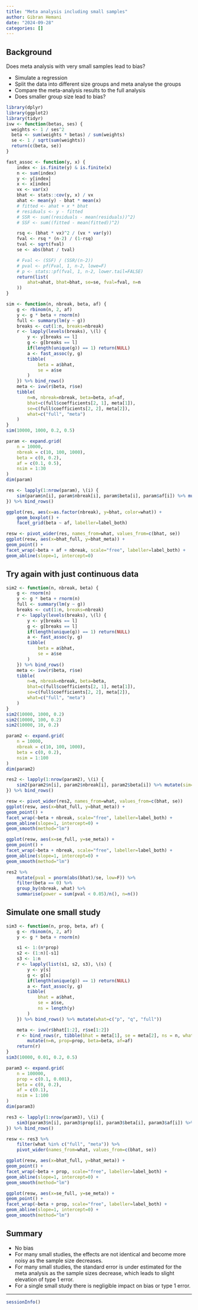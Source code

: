 ```yaml
---
title: "Meta analysis including small samples"
author: Gibran Hemani
date: "2024-09-28"
categories: []
---
```


## Background

Does meta analysis with very small samples lead to bias?

- Simulate a regression
- Split the data into different size groups and meta analyse the groups
- Compare the meta-analysis results to the full analysis
- Does smaller group size lead to bias?

```r
library(dplyr)
library(ggplot2)
library(tidyr)
ivw <- function(betas, ses) {
  weights <- 1 / ses^2
  beta <- sum(weights * betas) / sum(weights)
  se <- 1 / sqrt(sum(weights))
  return(c(beta, se))
}
```


```r

fast_assoc <- function(y, x) {
	index <- is.finite(y) & is.finite(x)
	n <- sum(index)
	y <- y[index]
	x <- x[index]
	vx <- var(x)
	bhat <- stats::cov(y, x) / vx
	ahat <- mean(y) - bhat * mean(x)
	# fitted <- ahat + x * bhat
	# residuals <- y - fitted
	# SSR <- sum((residuals - mean(residuals))^2)
	# SSF <- sum((fitted - mean(fitted))^2)

	rsq <- (bhat * vx)^2 / (vx * var(y))
	fval <- rsq * (n-2) / (1-rsq)
	tval <- sqrt(fval)
	se <- abs(bhat / tval)

	# Fval <- (SSF) / (SSR/(n-2))
	# pval <- pf(Fval, 1, n-2, lowe=F)
	# p <- stats::pf(fval, 1, n-2, lower.tail=FALSE)
	return(list(
		ahat=ahat, bhat=bhat, se=se, fval=fval, n=n
	))
}

sim <- function(n, nbreak, beta, af) {
    g <- rbinom(n, 2, af)
    y <- g * beta + rnorm(n)
    full <- summary(lm(y ~ g))
    breaks <- cut(1:n, breaks=nbreak)
    r <- lapply(levels(breaks), \(l) {
        y <- y[breaks == l]
        g <- g[breaks == l]
        if(length(unique(g)) == 1) return(NULL)
        a <- fast_assoc(y, g)
        tibble(
            beta = a$bhat,
            se = a$se
        )
    }) %>% bind_rows()
    meta <- ivw(r$beta, r$se)
    tibble(
        n=n, nbreak=nbreak, beta=beta, af=af,
        bhat=c(full$coefficients[2, 1], meta[1]),
        se=c(full$coefficients[2, 2], meta[2]),
        what=c("full", "meta")
    )
}
sim(10000, 1000, 0.2, 0.5)

```


```r
param <- expand.grid(
    n = 10000,
    nbreak = c(10, 100, 1000),
    beta = c(0, 0.2),
    af = c(0.1, 0.5),
    nsim = 1:30
)
dim(param)
```

```r
res <- lapply(1:nrow(param), \(i) {
    sim(param$n[i], param$nbreak[i], param$beta[i], param$af[i]) %>% mutate(sim=param$nsim[i])
}) %>% bind_rows()
```

```r
ggplot(res, aes(x=as.factor(nbreak), y=bhat, color=what)) +
    geom_boxplot() +
    facet_grid(beta ~ af, labeller=label_both)
```

```r
resw <- pivot_wider(res, names_from=what, values_from=c(bhat, se))
ggplot(resw, aes(x=bhat_full, y=bhat_meta)) +
geom_point() +
facet_wrap(~beta + af + nbreak, scale="free", labeller=label_both) +
geom_abline(slope=1, intercept=0)
```


## Try again with just continuous data

```r
sim2 <- function(n, nbreak, beta) {
    g <- rnorm(n)
    y <- g * beta + rnorm(n)
    full <- summary(lm(y ~ g))
    breaks <- cut(1:n, breaks=nbreak)
    r <- lapply(levels(breaks), \(l) {
        y <- y[breaks == l]
        g <- g[breaks == l]
        if(length(unique(g)) == 1) return(NULL)
        a <- fast_assoc(y, g)
        tibble(
            beta = a$bhat,
            se = a$se
        )
    }) %>% bind_rows()
    meta <- ivw(r$beta, r$se)
    tibble(
        n=n, nbreak=nbreak, beta=beta,
        bhat=c(full$coefficients[2, 1], meta[1]),
        se=c(full$coefficients[2, 2], meta[2]),
        what=c("full", "meta")
    )
}
sim2(10000, 1000, 0.2)
sim2(10000, 100, 0.2)
sim2(10000, 10, 0.2)
```

```r
param2 <- expand.grid(
    n = 10000,
    nbreak = c(10, 100, 1000),
    beta = c(0, 0.2),
    nsim = 1:100
)
dim(param2)
```

```r
res2 <- lapply(1:nrow(param2), \(i) {
    sim2(param2$n[i], param2$nbreak[i], param2$beta[i]) %>% mutate(sim=param2$nsim[i])
}) %>% bind_rows()
```

```r
resw <- pivot_wider(res2, names_from=what, values_from=c(bhat, se))
ggplot(resw, aes(x=bhat_full, y=bhat_meta)) +
geom_point() +
facet_wrap(~beta + nbreak, scale="free", labeller=label_both) +
geom_abline(slope=1, intercept=0) +
geom_smooth(method="lm")
```

```r
ggplot(resw, aes(x=se_full, y=se_meta)) +
geom_point() +
facet_wrap(~beta + nbreak, scale="free", labeller=label_both) +
geom_abline(slope=1, intercept=0) +
geom_smooth(method="lm")
```

```r
res2 %>% 
    mutate(pval = pnorm(abs(bhat)/se, low=F)) %>%
    filter(beta == 0) %>%
    group_by(nbreak, what) %>%
    summarise(power = sum(pval < 0.05)/n(), n=n())
```

## Simulate one small study

```r
sim3 <- function(n, prop, beta, af) {
    g <- rbinom(n, 2, af)
    y <- g * beta + rnorm(n)

    s1 <- 1:(n*prop)
    s2 <- (1:n)[-s1]
    s3 <- 1:n
    r <- lapply(list(s1, s2, s3), \(s) {
        y <- y[s]
        g <- g[s]
        if(length(unique(g)) == 1) return(NULL)
        a <- fast_assoc(y, g)
        tibble(
            bhat = a$bhat,
            se = a$se,
            ns = length(y)
        )
    }) %>% bind_rows() %>% mutate(what=c("p", "q", "full"))

    meta <- ivw(r$bhat[1:2], r$se[1:2])
    r <- bind_rows(r, tibble(bhat = meta[1], se = meta[2], ns = n, what="meta")) %>%
        mutate(n=n, prop=prop, beta=beta, af=af)
    return(r)
}
sim3(10000, 0.01, 0.2, 0.5)
```


```r
param3 <- expand.grid(
    n = 100000,
    prop = c(0.1, 0.001),
    beta = c(0, 0.2),
    af = c(0.1),
    nsim = 1:100
)
dim(param3)

res3 <- lapply(1:nrow(param3), \(i) {
    sim3(param3$n[i], param3$prop[i], param3$beta[i], param3$af[i]) %>% mutate(sim=param3$nsim[i])
}) %>% bind_rows()

resw <- res3 %>% 
    filter(what %in% c("full", "meta")) %>%
    pivot_wider(names_from=what, values_from=c(bhat, se))

ggplot(resw, aes(x=bhat_full, y=bhat_meta)) +
geom_point() +
facet_wrap(~beta + prop, scale="free", labeller=label_both) +
geom_abline(slope=1, intercept=0) +
geom_smooth(method="lm")
```


```r
ggplot(resw, aes(x=se_full, y=se_meta)) +
geom_point() +
facet_wrap(~beta + prop, scale="free", labeller=label_both) +
geom_abline(slope=1, intercept=0) +
geom_smooth(method="lm")
```

## Summary

- No bias
- For many small studies, the effects are not identical and become more noisy as the sample size decreases. 
- For many small studies, the standard error is under estimated for the meta analysis as the sample sizes decrease, which leads to slight elevation of type 1 error. 
- For a single small study there is negligible impact on bias or type 1 error.

---

```r
sessionInfo()
```
